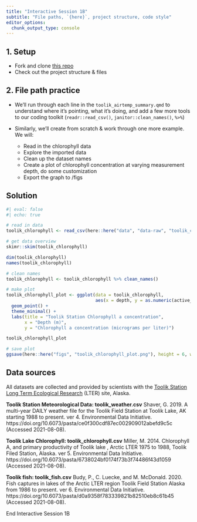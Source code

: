 ```yaml
---
title: "Interactive Session 1B"
subtitle: "File paths, `{here}`, project structure, code style"
editor_options: 
  chunk_output_type: console
---
```


## 1. Setup

- Fork and clone [this repo](https://github.com/eds-221-programming-essentials/eds221-day1-comp)
- Check out the project structure & files

## 2. File path practice

- We'll run through each line in the `toolik_airtemp_summary.qmd` to understand where it's pointing, what it's doing, and add a few more tools to our coding toolkit (`readr::read_csv()`, `janitor::clean_names()`, `%>%`)

- Similarly, we'll create from scratch & work through one more example. We will: 

  - Read in the chlorophyll data
  - Explore the imported data
  - Clean up the dataset names
  - Create a plot of chlorophyll concentration at varying measurement depth, do some customization
  - Export the graph to /figs
  
::: {.callout-tip collapse=true}
## Solution
```r
#| eval: false
#| echo: true

# read in data
toolik_chlorophyll <- read_csv(here::here("data", "data-raw", "toolik_chlorophyll.csv"))

# get data overview
skimr::skim(toolik_chlorophyll)

dim(toolik_chlorophyll)
names(toolik_chlorophyll)

# clean names
toolik_chlorophyll <- toolik_chlorophyll %>% clean_names() 

# make plot
toolik_chlorophyll_plot <- ggplot(data = toolik_chlorophyll, 
                                  aes(x = depth, y = as.numeric(active_chl_a_ug_l))) +
  geom_point() +
  theme_minimal() +
  labs(title = "Toolik Station Chlorophyll a concentration",
       x = "Depth (m)",
       y = "Chlorophyll a concentration (micrograms per liter)")

toolik_chlorophyll_plot

# save plot
ggsave(here::here("figs", "toolik_chlorophyll_plot.png"), height = 6, width = 7)
```
:::  


::: {.callout-note}
## Data sources
All datasets are collected and provided by scientists with the [Toolik Station Long Term Ecological Research](https://www.uaf.edu/toolik/) (LTER) site, Alaska.

**Toolik Station Meteorological Data: toolik_weather.csv** Shaver, G. 2019. A multi-year DAILY weather file for the Toolik Field Station at Toolik Lake, AK starting 1988 to present. ver 4. Environmental Data Initiative. https://doi.org/10.6073/pasta/ce0f300cdf87ec002909012abefd9c5c (Accessed 2021-08-08).

**Toolik Lake Chlorophyll: toolik_chlorophyll.csv**  Miller, M. 2014. Chlorophyll A, and primary productivity of Toolik lake , Arctic LTER 1975 to 1988, Toolik Filed Station, Alaska. ver 5. Environmental Data Initiative. https://doi.org/10.6073/pasta/6738024bf0174f73b3f74486f43d1059 (Accessed 2021-08-08).

**Toolik fish: toolik_fish.csv** Budy, P., C. Luecke, and M. McDonald. 2020. Fish captures in lakes of the Arctic LTER region Toolik Field Station Alaska from 1986 to present. ver 6. Environmental Data Initiative. https://doi.org/10.6073/pasta/d0a9358f783339821b82510eb8c61b45 (Accessed 2021-08-08).
:::

::: {.center-text .body-text-xl .teal-text}
End Interactive Session 1B
:::
